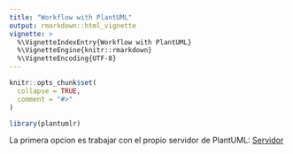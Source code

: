 ```yaml
---
title: "Workflow with PlantUML"
output: rmarkdown::html_vignette
vignette: >
  %\VignetteIndexEntry{Workflow with PlantUML}
  %\VignetteEngine{knitr::rmarkdown}
  %\VignetteEncoding{UTF-8}
---
```


```r
knitr::opts_chunk$set(
  collapse = TRUE,
  comment = "#>"
)
```

```r
library(plantumlr)
```


La primera opcion es trabajar con el propio servidor de PlantUML: [Servidor](http://www.plantuml.com/plantuml)
